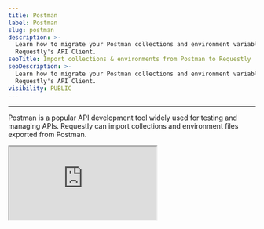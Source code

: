 ```yaml
---
title: Postman
label: Postman
slug: postman
description: >-
  Learn how to migrate your Postman collections and environment variables to
  Requestly's API Client.
seoTitle: Import collections & environments from Postman to Requestly
seoDescription: >-
  Learn how to migrate your Postman collections and environment variables to
  Requestly's API Client.
visibility: PUBLIC
---
```

***

Postman is a popular API development tool widely used for testing and managing APIs. Requestly can import collections and environment files exported from Postman.

<iframe className="w-full aspect-video rounded-xl" src="https://www.youtube.com/embed/7jXGYMj9izw" />

### **Export all the workspace data from Postman**

**Step 1**: Click your profile icon in the top-right corner of Postman and select **Settings**.

<img src="/images/postman/d59ffe07-f75e-48b5-b14c-5118125a9e67.png" align="center" fullwidth="false" />

**Step 2**: Navigate to the **Account** tab and click **Export Data**. It will redirect you to Export data page. Click on **Export data** button.

<img src="/images/postman/70ae35a8-27b1-4364-ac90-1b5df84c84ff.png" align="center" fullwidth="false" />

**Step 3**: Select the data to export (collections, environments, or both) and click **Request Data Export**.

<img src="/images/postman/943ec5e3-aff4-4923-a504-a787906a4be5.png" align="center" fullwidth="false" />

**Step 4**: Check your registered email for exported data, download the ZIP file and extract its contents.

<Tip>
  You can also export individual collections and environments from Postman, as explained at the end of this documentation.
</Tip>

<Warning>
  Global variables are not automatically exported using this method.\
  To use them in Requestly, you need to manually export global variables from Postman and import it into Requestly.
</Warning>

### **Importing into Requestly**

**Step 1**: In Requestly, navigate to the **API Client** section.

**Step 2**: Click the **Import** button located in the sidebar header and choose **Postman** from the import options.

<img src="/images/postman/11bb225d-e951-42cb-a760-185f92fe99f9.png" align="center" fullwidth="false" />

**Step 3**: In the upload modal, select and upload the exported Postman **collection** and **environment** files(Multiple files can be imported at once).

<img src="/images/postman/2d2c2344-ea8f-464a-89b9-fe4323dc53ae.png" align="center" fullwidth="false" />

**Step 4**: Once the files are processed, click **Import** to finalize the migration.

<img src="/images/postman/b325343a-9d36-4b01-a9a8-307607ce4720.png" align="center" fullwidth="false" />

### **Exporting individual Collections from Postman**

**Step 1**: Open Postman and navigate to the **Collections** tab in the left sidebar to view your collections.

<img src="/images/postman/8545b3a7-ac94-4669-b9cc-4702e31961de.png" align="center" fullwidth="false" />

**Step 2**: Click the ellipsis (`...`) next to the collection you wish to export and select **Export** from the dropdown menu.

**Step 3**: In the export dialog, select either **Collection v2** or **Collection v2.1**(Requestly supports both) as the export format. Click **Export** and save the file.

<img src="/images/postman/378a8db4-9de3-4ebd-b0ed-e91ba40ae841.png" align="center" fullwidth="false" />

**Step 4**: Import using the same steps as explained in **Import into Requestly** section above.

### **Exporting individual Environments from Postman**

**Step 1**: Open Postman and go to the **Environments** tab in the left sidebar to view your environments.

<img src="/images/postman/5e139394-7c92-4384-94b3-5dd3e0f6f0bd.png" align="center" fullwidth="false" />

**Step 2**: Click the ellipsis (`...`) next to the environment you wish to export and select **Export**.

**Step 3**: Choose a location to save the exported environment file and click **Save**.

<img src="/images/postman/e438749a-2a63-4a64-9441-a7f24adf3a02.png" align="center" fullwidth="false" />

**Step 4**: Import using the same steps as explained in **Import into Requestly** section above.
